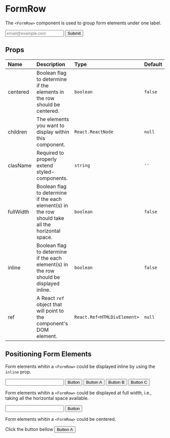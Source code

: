 

<Meta title="synth-ui|Forms/FormRow" component={FormRow} />

# FormRow

The `<FormRow>` component is used to group form elements under one label.

<Preview>
  <Story name="default">
    <CardWrapper>
      <Card>
        <FormRow label="Email">
          <Input placeholder="email@example.com" />
        </FormRow>
        <FormRow>
          <Button>Submit</Button>
        </FormRow>
      </Card>
    </CardWrapper>
  </Story>
</Preview>

## Props

| Name      | Description                                                                                       | Type                        | Default |
| :-------- | :------------------------------------------------------------------------------------------------ | :-------------------------- | :------ |
| centered  | Boolean flag to determine if the elements in the row should be centered.                          | `boolean`                   | `false` |
| children  | The elements you want to display within this component.                                           | `React.ReactNode`           | `null`  |
| clasName  | Required to properly extend styled-components.                                                    | `string`                    | `''`    |
| fullWidth | Boolean flag to determine if the each element(s) in the row should take all the horizontal space. | `boolean`                   | `false` |
| inline    | Boolean flag to determine if the each element(s) in the row should be displayed inline.           | `boolean`                   | `false` |
| ref       | A React `ref` object that will point to the component's DOM element.                              | `React.Ref<HTMLDivElement>` | `null`  |

## Positioning Form Elements

Form elements whitin a `<FormRow>` could be displayed inline by using the `inline` prop.

<Preview>
  <Story name="inline">
    <CardWrapper>
      <Card>
        <FormRow inline>
          <Input />
          <Button>Button</Button>
        </FormRow>
        <FormRow inline>
          <Button>Button A</Button>
          <Button>Button B</Button>
          <Button>Button C</Button>
        </FormRow>
      </Card>
    </CardWrapper>
  </Story>
</Preview>

Form elements whitin a `<FormRow>` could be displayed at full width, i.e., taking all the horizontal space available.

<Preview>
  <Story name="fullWidth">
    <CardWrapper>
      <Card>
        <FormRow fullWidth>
          <Input />
        </FormRow>
        <FormRow fullWidth>
          <Button>Button</Button>
        </FormRow>
      </Card>
    </CardWrapper>
  </Story>
</Preview>

Form elements whitin a `<FormRow>` could be centered.

<Preview>
  <Story name="centered">
    <CardWrapper>
      <Card>
        <FormRow centered>Click the button bellow</FormRow>
        <FormRow centered>
          <Button>Button A</Button>
        </FormRow>
      </Card>
    </CardWrapper>
  </Story>
</Preview>
